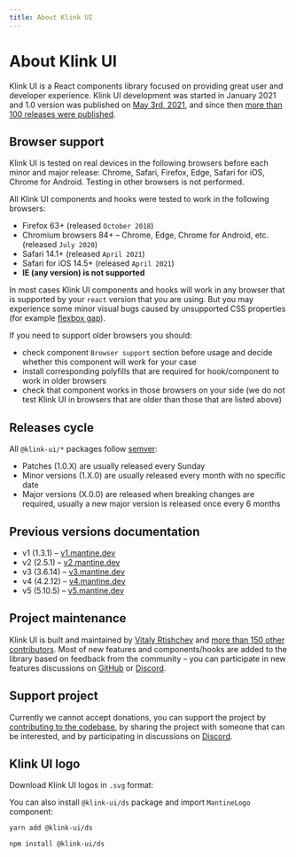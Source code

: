 ```yaml
---
title: About Klink UI
---
```



# About Klink UI

Klink UI is a React components library focused on providing great user and developer experience.
Klink UI development was started in January 2021 and 1.0 version was published on [May 3rd, 2021](https://github.com/mantinedev/klink-ui/releases/tag/1.0.0),
and since then [more than 100 releases were published](https://github.com/mantinedev/klink-ui/releases).

## Browser support

Klink UI is tested on real devices in the following browsers before each minor and major release: Chrome, Safari, Firefox,
Edge, Safari for iOS, Chrome for Android. Testing in other browsers is not performed.

All Klink UI components and hooks were tested to work in the following browsers:

- Firefox 63+ (released `October 2018`)
- Chromium browsers 84+ – Chrome, Edge, Chrome for Android, etc. (released `July 2020`)
- Safari 14.1+ (released `April 2021`)
- Safari for iOS 14.5+ (released `April 2021`)
- **IE (any version) is not supported**

In most cases Klink UI components and hooks will work in any browser that is supported
by your `react` version that you are using. But you may experience some minor visual bugs
caused by unsupported CSS properties (for example [flexbox gap](https://caniuse.com/flexbox-gap)).

If you need to support older browsers you should:

- check component `Browser support` section before usage and decide whether this component will work for your case
- install corresponding polyfills that are required for hook/component to work in older browsers
- check that component works in those browsers on your side (we do not test Klink UI in browsers that are older than those that are listed above)

## Releases cycle

All `@klink-ui/*` packages follow [semver](https://semver.org/):

- Patches (1.0.X) are usually released every Sunday
- Minor versions (1.X.0) are usually released every month with no specific date
- Major versions (X.0.0) are released when breaking changes are required, usually a new major version is released once every 6 months

## Previous versions documentation

- v1 (1.3.1) – [v1.mantine.dev](https://v1.mantine.dev/)
- v2 (2.5.1) – [v2.mantine.dev](https://v2.mantine.dev/)
- v3 (3.6.14) – [v3.mantine.dev](https://v3.mantine.dev/)
- v4 (4.2.12) – [v4.mantine.dev](https://v4.mantine.dev/)
- v5 (5.10.5) – [v5.mantine.dev](https://v5.mantine.dev/)

## Project maintenance

Klink UI is built and maintained by [Vitaly Rtishchev](https://github.com/rtivital) and [more than 150 other contributors](https://github.com/mantinedev/klink-ui/graphs/contributors).
Most of new features and components/hooks are added to the library based on feedback from the community –
you can participate in new features discussions on [GitHub](https://github.com/mantinedev/klink-ui/discussions) or [Discord](https://discord.gg/wbH82zuWMN).

## Support project

Currently we cannot accept donations, you can support the project by [contributing to the codebase](/pages/contributing/),
by sharing the project with someone that can be interested, and by participating in discussions on [Discord](https://discord.gg/wbH82zuWMN).

## Klink UI logo

Download Klink UI logos in `.svg` format:

<LogoAssets />

You can also install `@klink-ui/ds` package and import `MantineLogo` component:

```bash
yarn add @klink-ui/ds

npm install @klink-ui/ds
```

<Demo data={MantineLogoDemos.configurator} />
